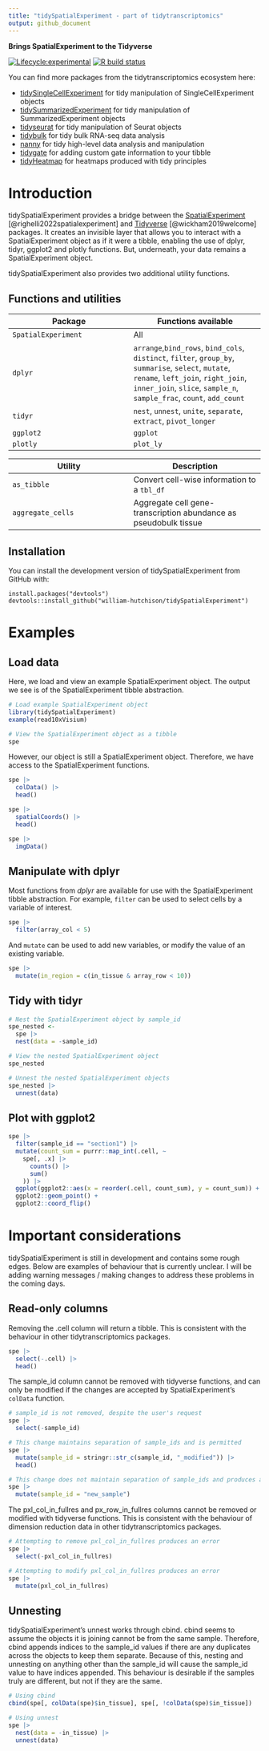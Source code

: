 ```yaml
---
title: "tidySpatialExperiment - part of tidytranscriptomics"
output: github_document
---
```


<!-- README.md is generated from README.Rmd. Please edit that file -->

**Brings SpatialExperiment to the Tidyverse** 

<!-- badges: start -->
[![Lifecycle:experimental](https://img.shields.io/badge/lifecycle-experimental-blue.svg)](https://www.tidyverse.org/lifecycle/#experimental) [![R build status](https://github.com/william-hutchison/tidySpatialExperiment/actions/workflows/check-bioc.yml/badge.svg)](https://github.com/william-hutchison/tidySpatialExperiment/actions)
<!-- badges: end -->

You can find more packages from the tidytranscriptomics ecosystem here:

- [tidySingleCellExperiment](https://github.com/stemangiola/tidySingleCellExperiment) for tidy manipulation of SingleCellExperiment objects
- [tidySummarizedExperiment](https://github.com/stemangiola/tidySummarizedExperiment) for tidy manipulation of SummarizedExperiment objects
- [tidyseurat](https://github.com/stemangiola/tidyseurat) for tidy manipulation of Seurat objects
- [tidybulk](https://github.com/stemangiola/tidybulk) for tidy bulk RNA-seq data analysis
- [nanny](https://github.com/stemangiola/nanny) for tidy high-level data analysis and manipulation 
- [tidygate](https://github.com/stemangiola/tidygate) for adding custom gate information to your tibble 
- [tidyHeatmap](https://github.com/stemangiola/tidyHeatmap) for heatmaps produced with tidy principles

# Introduction

tidySpatialExperiment provides a bridge between the [SpatialExperiment](https://github.com/drighelli/SpatialExperiment) [@righelli2022spatialexperiment] and [Tidyverse](https://www.tidyverse.org) [@wickham2019welcome] packages. It creates an invisible layer that allows you to interact with a SpatialExperiment object as if it were a tibble, enabling the use of dplyr, tidyr, ggplot2 and plotly functions. But, underneath, your data remains a SpatialExperiment object.

tidySpatialExperiment also provides two additional utility functions.

## Functions and utilities

Package | Functions available
------------ | -------------
`SpatialExperiment` | All
`dplyr` | `arrange`,`bind_rows`, `bind_cols`, `distinct`, `filter`, `group_by`, `summarise`,  `select`, `mutate`, `rename`, `left_join`, `right_join`, `inner_join`, `slice`, `sample_n`, `sample_frac`, `count`, `add_count`
`tidyr` | `nest`, `unnest`, `unite`, `separate`, `extract`, `pivot_longer`
`ggplot2` | `ggplot`
`plotly` | `plot_ly`

Utility | Description
------------ | -------------
`as_tibble` | Convert cell-wise information to a `tbl_df`
`aggregate_cells` | Aggregate cell gene-transcription abundance as pseudobulk tissue

## Installation

You can install the development version of tidySpatialExperiment from GitHub with:

```
install.packages("devtools")
devtools::install_github("william-hutchison/tidySpatialExperiment")
```

# Examples
## Load data

Here, we load and view an example SpatialExperiment object. The output we see is of the SpatialExperiment tibble abstraction.

```r
# Load example SpatialExperiment object
library(tidySpatialExperiment)
example(read10xVisium)
```

```r
# View the SpatialExperiment object as a tibble
spe
```

However, our object is still a SpatialExperiment object. Therefore, we have access to the SpatialExperiment functions. 

```r
spe |>
  colData() |>
  head()

spe |> 
  spatialCoords() |>
  head()

spe |>
  imgData()
```

## Manipulate with dplyr
Most functions from *dplyr* are available for use with the SpatialExperiment tibble abstraction. For example, `filter` can be used to select cells by a variable of interest. 

```r
spe |>
  filter(array_col < 5)

```

And `mutate` can be used to add new variables, or modify the value of an existing variable.
```r
spe |>
  mutate(in_region = c(in_tissue & array_row < 10))
```

## Tidy with tidyr
```r
# Nest the SpatialExperiment object by sample_id
spe_nested <-
  spe |> 
  nest(data = -sample_id)

# View the nested SpatialExperiment object
spe_nested

# Unnest the nested SpatialExperiment objects
spe_nested |>
  unnest(data)
```

## Plot with ggplot2
```r
spe |>
  filter(sample_id == "section1") |>
  mutate(count_sum = purrr::map_int(.cell, ~
    spe[, .x] |> 
      counts() |> 
      sum()
    )) |>
  ggplot(ggplot2::aes(x = reorder(.cell, count_sum), y = count_sum)) +
  ggplot2::geom_point() +
  ggplot2::coord_flip()
```

# Important considerations
tidySpatialExperiment is still in development and contains some rough edges. Below are examples of behaviour that is currently unclear. I will be adding warning messages / making changes to address these problems in the coming days. 

## Read-only columns
Removing the .cell column will return a tibble. This is consistent with the behaviour in other tidytranscriptomics packages.
```r
spe |>
  select(-.cell) |>
  head()
```

The sample_id column cannot be removed with tidyverse functions, and can only be modified if the changes are accepted by SpatialExperiment's `colData` function.
```r
# sample_id is not removed, despite the user's request
spe |>
  select(-sample_id)

# This change maintains separation of sample_ids and is permitted
spe |> 
  mutate(sample_id = stringr::str_c(sample_id, "_modified")) |>
  head()

# This change does not maintain separation of sample_ids and produces an error
spe |>
  mutate(sample_id = "new_sample")
```

The pxl_col_in_fullres and px_row_in_fullres columns cannot be removed or modified with tidyverse functions. This is consistent with the behaviour of dimension reduction data in other tidytranscriptomics packages.

```r
# Attempting to remove pxl_col_in_fullres produces an error
spe |>
  select(-pxl_col_in_fullres)

# Attempting to modify pxl_col_in_fullres produces an error
spe |> 
  mutate(pxl_col_in_fullres)
```

## Unnesting
tidySpatialExperiment's unnest works through cbind. cbind seems to assume the objects it is joining cannot be from the same sample. Therefore, cbind appends indices to the sample_id values if there are any duplicates across the objects to keep them separate. Because of this, nesting and unnesting on anything other than the sample_id will cause the sample_id value to have indices appended. This behaviour is desirable if the samples truly are different, but not if they are the same. 

```r
# Using cbind
cbind(spe[, colData(spe)$in_tissue], spe[, !colData(spe)$in_tissue])

# Using unnest
spe |>
  nest(data = -in_tissue) |>
  unnest(data)
```



